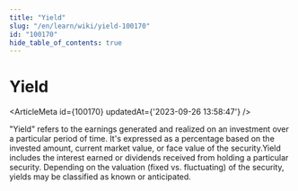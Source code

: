 ```yaml
---
title: "Yield"
slug: "/en/learn/wiki/yield-100170"
id: "100170"
hide_table_of_contents: true
---
```



# Yield

<ArticleMeta id={100170} updatedAt={'2023-09-26 13:58:47'} />
<div className='border-solid border-b border-t-0 my-4 border-[var(--ifm-color-gray-300)]' />

"Yield" refers to the earnings generated and realized on an investment over a particular period of time. It's expressed as a percentage based on the invested amount, current market value, or face value of the security.Yield includes the interest earned or dividends received from holding a particular security. Depending on the valuation (fixed vs. fluctuating) of the security, yields may be classified as known or anticipated.
